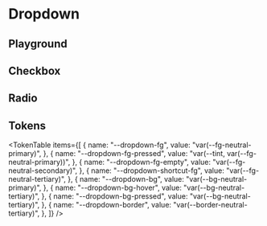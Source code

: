 



<Meta title="Dropdown" of={DropdownStories} />

# Dropdown

<ThemeSelect />

## Playground

<Canvas of={DropdownStories.Default} />
<Controls />

## Checkbox

<Canvas of={DropdownStories.Checkbox} />

## Radio

<Canvas of={DropdownStories.Radio} />

## Tokens

<TokenTable
  items={[
    {
      name: "--dropdown-fg",
      value: "var(--fg-neutral-primary)",
    },
    {
      name: "--dropdown-fg-pressed",
      value: "var(--tint, var(--fg-neutral-primary))",
    },
    {
      name: "--dropdown-fg-empty",
      value: "var(--fg-neutral-secondary)",
    },
    {
      name: "--dropdown-shortcut-fg",
      value: "var(--fg-neutral-tertiary)",
    },
    {
      name: "--dropdown-bg",
      value: "var(--bg-neutral-primary)",
    },
    {
      name: "--dropdown-bg-hover",
      value: "var(--bg-neutral-tertiary)",
    },
    {
      name: "--dropdown-bg-pressed",
      value: "var(--bg-neutral-tertiary)",
    },
    {
      name: "--dropdown-border",
      value: "var(--border-neutral-tertiary)",
    },
  ]}
/>

<Toaster position="bottom-right" />
